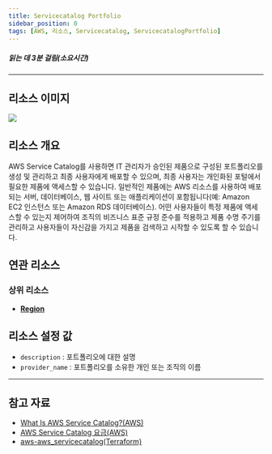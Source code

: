 ```yaml
---
title: Servicecatalog Portfolio
sidebar_position: 0
tags: [AWS, 리소스, Servicecatalog, ServicecatalogPortfolio]
---
```





##### 읽는 데 3분 걸림(소요시간)

---

## 리소스 이미지

<img src={icon} />

## 리소스 개요

AWS Service Catalog를 사용하면 IT 관리자가 승인된 제품으로 구성된 포트폴리오를 생성 및 관리하고 최종 사용자에게 배포할 수 있으며, 최종 사용자는 개인화된 포털에서 필요한 제품에 액세스할 수 있습니다. 일반적인 제품에는 AWS 리소스를 사용하여 배포되는 서버, 데이터베이스, 웹 사이트 또는 애플리케이션이 포함됩니다(예: Amazon EC2 인스턴스 또는 Amazon RDS 데이터베이스). 어떤 사용자들이 특정 제품에 액세스할 수 있는지 제어하여 조직의 비즈니스 표준 규정 준수를 적용하고 제품 수명 주기를 관리하고 사용자들이 자신감을 가지고 제품을 검색하고 시작할 수 있도록 할 수 있습니다.

## 연관 리소스

### 상위 리소스

-   [**Region**](https://docs.cstudio.app/docs/resource/aws/Base/Region)

## 리소스 설정 값

-   `description` : 포트폴리오에 대한 설명
-   `provider_name` : 포트폴리오를 소유한 개인 또는 조직의 이름

---

## 참고 자료

-   [What Is AWS Service Catalog?(AWS)](https://docs.aws.amazon.com/servicecatalog/latest/dg/what-is-service-catalog.html)
-   [AWS Service Catalog 요금(AWS)](https://aws.amazon.com/ko/servicecatalog/pricing/?nc2=type_a)
-   [aws-aws_servicecatalog(Terraform)](https://registry.terraform.io/providers/hashicorp/aws/latest/docs/resources/servicecatalog_tag_option)
